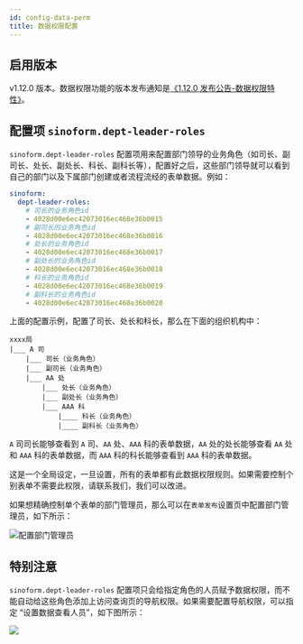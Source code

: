 ```yaml
---
id: config-data-perm
title: 数据权限配置
---
```


## 启用版本

v1.12.0 版本。数据权限功能的版本发布通知是[《1.12.0 发布公告-数据权限特性》](./changelog-v1.12.0#43-全新的数据权限)。

## 配置项 `sinoform.dept-leader-roles`

`sinoform.dept-leader-roles` 配置项用来配置部门领导的业务角色（如司长、副司长、处长、副处长、科长、副科长等），配置好之后，这些部门领导就可以看到自己的部门以及下属部门创建或者流程流经的表单数据。例如：

```yaml title="application.yaml"
sinoform:
  dept-leader-roles:
    # 司长的业务角色id
    - 4028d00e6ec42073016ec468e36b0015
    # 副司长的业务角色id
    - 4028d00e6ec42073016ec468e36b0016
    # 处长的业务角色id
    - 4028d00e6ec42073016ec468e36b0017
    # 副处长的业务角色id
    - 4028d00e6ec42073016ec468e36b0018
    # 科长的业务角色id
    - 4028d00e6ec42073016ec468e36b0019
    # 副科长的业务角色id
    - 4028d00e6ec42073016ec468e36b0020
```

上面的配置示例，配置了司长、处长和科长，那么在下面的组织机构中：

```
xxxx局
|___ A 司
    |___ 司长（业务角色）
    |___ 副司长（业务角色）
    |___ AA 处
        |___ 处长（业务角色）
        |___ 副处长（业务角色）
        |___ AAA 科
            |____ 科长（业务角色）
            |____ 副科长（业务角色）
```

`A` 司司长能够查看到 `A` 司、`AA` 处、`AAA` 科的表单数据，`AA` 处的处长能够查看 `AA` 处和 `AAA` 科的表单数据，而 `AAA` 科的科长能够查看到 `AAA` 科的表单数据。

这是一个全局设定，一旦设置，所有的表单都有此数据权限规则。如果需要控制个别表单不需要此权限，请联系我们，我们可以改进。

如果想精确控制单个表单的部门管理员，那么可以在`表单发布`设置页中配置部门管理员，如下所示：

![配置部门管理员](assets/config-data-perm/set-dept-admin.png)

## 特别注意

`sinoform.dept-leader-roles` 配置项只会给指定角色的人员赋予数据权限，而不能自动给这些角色添加上访问查询页的导航权限。如果需要配置导航权限，可以指定 “设置数据查看人员”，如下图所示：

![](assets/config-data-perm/set-data-viewer.png)
